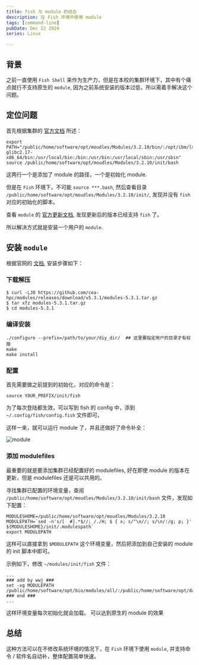 ```yaml
---
title: fish 与 module 的结合
description: 在 Fish 环境中使用 module
tags: [command-line]
pubDate: Dec 22 2024
series: Linux

---
```


## 背景

之前一直使用 `Fish Shell` 来作为生产力，但是在本校的集群环境下，其中有个痛点就行不支持原生的 `module`, 因为之前系统安装的版本过低，所以需着手解决这个问题。

## 定位问题

首先根据集群的 [官方文档](http://hpc.ncpgr.cn/app/004-Module/#module_2) 所述：

```shell
export PATH="/public/home/software/opt/moudles/Modules/3.2.10/bin/:/opt/ibm/lsf/10.1/linux3.10-glibc2.17-x86_64/bin:/usr/local/bin:/bin:/usr/bin:/usr/local/sbin:/usr/sbin"
source /public/home/software/opt/moudles/Modules/3.2.10/init/bash
```

这两行一个是添加了 module 的路径，一个是初始化 module.

但是在 `Fish` 环境下，不可能 `source ***.bash`, 然后查看目录 `/public/home/software/opt/moudles/Modules/3.2.10/init/`, 发现并没有 `fish` 对应的初始化的脚本。

查看 `module` 的 [官方更新文档](https://modules.readthedocs.io/en/stable/MIGRATING.html), 发现更新后的版本已经支持 `fish` 了。

所以解决方式就是安装一个用户的 `module`.

## 安装 `module`

根据官网的 [文档](https://modules.readthedocs.io/en/stable/INSTALL.html), 安装步骤如下：

### 下载解压

```shell
$ curl -LJO https://github.com/cea-hpc/modules/releases/download/v5.3.1/modules-5.3.1.tar.gz
$ tar xfz modules-5.3.1.tar.gz
$ cd modules-5.3.1
```

### 编译安装

```shell
./configure --prefix=/path/to/your/diy_dir/  ## 这里要指定用户的目录才有权限
make
make install
```

### 配置

首先需要做之前提到的初始化，对应的命令是：

```shell
source YOUR_PREFIX/init/fish
```

为了每次登陆都生效，可以写到 fish 的 config 中，添到 `~/.config/fish/config.fish` 文件即可。

这样一来，就可以运行 module 了，并且还做好了命令补全：

![module](https://raw.githubusercontent.com/wjwei-handsome/wwjPic/main/img/20231023165751.png)

### 添加 modulefiles

最重要的就是要添加集群已经配置好的 modulefiles, 好在即使 module 的版本在更新，但是 modulefiles 还是可以共用的。

寻找集群已配置的环境变量，查阅 `/public/home/software/opt/moudles/Modules/3.2.10/init/bash` 文件，发现如下配置：

```shell
MODULESHOME=/public/home/software/opt/moudles/Modules/3.2.10
MODULEPATH=`sed -n's/[ 	#].*$//; /./H; $ { x; s/^\n//; s/\n/:/g; p; }' ${MODULESHOME}/init/.modulespath`
export MODULEPATH
```

这样可以直接拿到 `$MODULEPATH` 这个环境变量，然后把添加到自己安装的 module 的 init 脚本中即可。

示例如下，修改 `~/modules/init/fish` 文件：

```shell
...
### add by wwj ###
set -xg MODULEPATH /public/home/software/opt/bio/modules/all/:/public/home/software/opt/database/:/public/home/software/opt/genomes/
### end ###
...
```

这样环境变量每次初始化就会加载。
可以达到原生的 module 的效果

## 总结

这种方法可以在不修改系统环境的情况下，在 `Fish` 环境下使用 `module`, 并支持命令 / 软件名自动补，整体配置简单快速。
